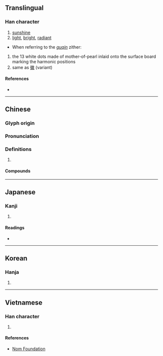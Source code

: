 {{character info/new}}
{{also|晖}}
==Translingual==

===Han character===
{{Han char|rn=72|rad=日|as=09|sn=13|four=67056|canj=ABJJ|ids=⿰日軍}}

# [[sunshine]]
# [[light]], [[bright]], [[radiant]]
* When referring to the ''[[guqin]]'' zither:
# the 13 white dots made of mother-of-pearl inlaid onto the surface board marking the harmonic positions
# same as [[徽]] (variant)

====References====
* {{Han ref|kx=0497.380|dkj=14038|dj=0865.290|hdz=21526.100|uh=6689|ud=26249|bh=B775|bd=46965}}

----

==Chinese==
{{zh-forms|s=晖}}

===Glyph origin===
{{Han etym}}

===Pronunciation===
{{zh-pron
|m=huī
|c=fai1
|mc=y
|oc=y
|cat=
}}

===Definitions===
{{zh-hanzi}}

# {{rfdef|zh}}

====Compounds====
{{zh-der|三春暉|吳稚暉|夕暉|夕陽餘暉|寸草春暉|慈暉|斜暉|春暉|暉映|暉暉|朝暉|落暉|餘暉|馳暉|鮑令暉}}

----

==Japanese==

===Kanji===
{{ja-kanji|grade=|rs=日09}}

# {{defn|lang=ja|sort=日09}}

====Readings====
* {{ja-readings|on=[[き]] (ki)|kun=[[かがやく]] (kagayaku)}}

----

==Korean==

===Hanja===
{{ko-hanja|hangeul=휘|eumhun=|rv=hwi|mr=hwi|y=hwi}}

# {{defn|lang=ko|sort=日09}}

----

==Vietnamese==

===Han character===
{{vi-readings|rs=日09|hanviet=[[hoe]], [[huy]]}}

# {{defn|lang=vi|sort=日09}}

====References====
* [http://nomfoundation.org/common/nom_details.php?codepoint=6689 Nom Foundation]